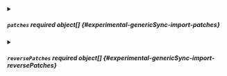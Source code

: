 

<PartialApiversion />


<PartialKind />


<PartialOptional />


<PartialReplaceonconflict />



<details className="config-field" data-expandable="true">
<summary>

##### `patches` <span className="config-field-required" data-required="false">required</span> <span className="config-field-type">object[]</span> <span className="config-field-default"></span> <span className="config-field-enum"></span> {#experimental-genericSync-import-patches}



</summary>

<PartialPatchesreference />


</details>



<details className="config-field" data-expandable="true">
<summary>

##### `reversePatches` <span className="config-field-required" data-required="false">required</span> <span className="config-field-type">object[]</span> <span className="config-field-default"></span> <span className="config-field-enum"></span> {#experimental-genericSync-import-reversePatches}



</summary>

<PartialReversepatchesreference />


</details>
